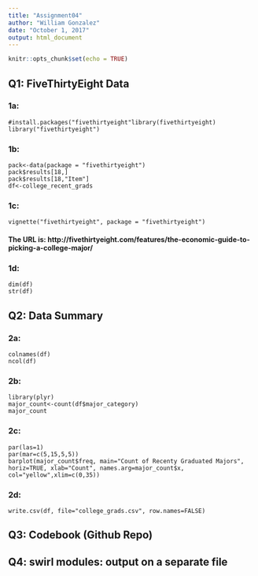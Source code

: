 ```yaml
---
title: "Assignment04"
author: "William Gonzalez"
date: "October 1, 2017"
output: html_document
---
```


```r
knitr::opts_chunk$set(echo = TRUE)
```

## Q1: FiveThirtyEight Data

### 1a:
```
#install.packages("fivethirtyeight"library(fivethirtyeight)
library("fivethirtyeight")
```

### 1b:
```
pack<-data(package = "fivethirtyeight")
pack$results[18,]
pack$results[18,"Item"]
df<-college_recent_grads
```

### 1c: 
```
vignette("fivethirtyeight", package = "fivethirtyeight")
```
#### The URL is: http://fivethirtyeight.com/features/the-economic-guide-to-picking-a-college-major/

### 1d: 
```
dim(df)
str(df)
```

## Q2: Data Summary

### 2a:
```
colnames(df)
ncol(df)
```

### 2b:
```
library(plyr)
major_count<-count(df$major_category)
major_count
```

### 2c:
```
par(las=1)
par(mar=c(5,15,5,5))
barplot(major_count$freq, main="Count of Recenty Graduated Majors", horiz=TRUE, xlab="Count", names.arg=major_count$x, col="yellow",xlim=c(0,35))
```

### 2d:
```
write.csv(df, file="college_grads.csv", row.names=FALSE)
```

## Q3: Codebook (Github Repo)

## Q4: swirl modules: output on a separate file  
